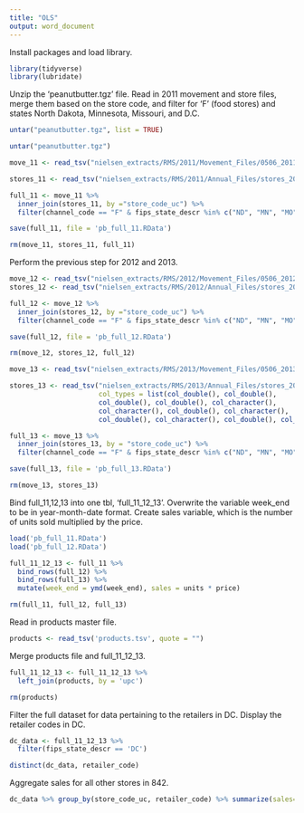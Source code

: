 ```yaml
---
title: "OLS"
output: word_document
---
```

Install packages and load library.

```r
library(tidyverse)
library(lubridate)
```

Unzip the 'peanutbutter.tgz' file. Read in 2011 movement and store files, merge them based
on the store code, and filter for 'F' (food stores) and states North Dakota, Minnesota,
Missouri, and D.C.

```r
untar("peanutbutter.tgz", list = TRUE)

untar("peanutbutter.tgz")

move_11 <- read_tsv("nielsen_extracts/RMS/2011/Movement_Files/0506_2011/1421_2011.tsv")

stores_11 <- read_tsv("nielsen_extracts/RMS/2011/Annual_Files/stores_2011.tsv")

full_11 <- move_11 %>%
  inner_join(stores_11, by ="store_code_uc") %>% 
  filter(channel_code == "F" & fips_state_descr %in% c("ND", "MN", "MO" ,"DC"))

save(full_11, file = 'pb_full_11.RData')

rm(move_11, stores_11, full_11)
```

Perform the previous step for 2012 and 2013.

```r
move_12 <- read_tsv("nielsen_extracts/RMS/2012/Movement_Files/0506_2012/1421_2012.tsv")
stores_12 <- read_tsv("nielsen_extracts/RMS/2012/Annual_Files/stores_2012.tsv")

full_12 <- move_12 %>%
  inner_join(stores_12, by ="store_code_uc") %>% 
  filter(channel_code == "F" & fips_state_descr %in% c("ND", "MN", "MO" ,"DC"))

save(full_12, file = 'pb_full_12.RData')

rm(move_12, stores_12, full_12)

move_13 <- read_tsv("nielsen_extracts/RMS/2013/Movement_Files/0506_2013/1421_2013.tsv")

stores_13 <- read_tsv("nielsen_extracts/RMS/2013/Annual_Files/stores_2013.tsv", 
                      col_types = list(col_double(), col_double(),
                      col_double(), col_double(), col_character(),
                      col_character(), col_double(), col_character(), 
                      col_double(), col_character(), col_double(), col_character()))

full_13 <- move_13 %>%
  inner_join(stores_13, by = "store_code_uc") %>%
  filter(channel_code == "F" & fips_state_descr %in% c("ND", "MN", "MO", "DC"))

save(full_13, file = 'pb_full_13.RData')

rm(move_13, stores_13)
```

Bind full_11,12,13 into one tbl, 'full_11_12_13'. Overwrite the variable week_end to be in
year-month-date format. Create sales variable, which is the number of units sold multiplied
by the price.

```r
load('pb_full_11.RData')
load('pb_full_12.RData')

full_11_12_13 <- full_11 %>%
  bind_rows(full_12) %>%
  bind_rows(full_13) %>%
  mutate(week_end = ymd(week_end), sales = units * price)

rm(full_11, full_12, full_13)
```

Read in products master file.

```r
products <- read_tsv('products.tsv', quote = "")
```

Merge products file and full_11_12_13.

```r
full_11_12_13 <- full_11_12_13 %>%
  left_join(products, by = 'upc')

rm(products)
```

Filter the full dataset for data pertaining to the retailers in DC. Display the retailer
codes in DC.

```r
dc_data <- full_11_12_13 %>%
  filter(fips_state_descr == 'DC')

distinct(dc_data, retailer_code)
```

Aggregate sales for all other stores in 842.

```r
dc_data %>% group_by(store_code_uc, retailer_code) %>% summarize(sales=sum(sales)) 
```









